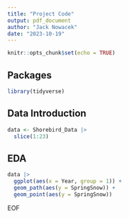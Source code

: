 ```yaml
---
title: "Project Code"
output: pdf_document
author: "Jack Nowacek"
date: "2023-10-19"
---
```


```r
knitr::opts_chunk$set(echo = TRUE)
```

## Packages

```r
library(tidyverse)
```

## Data Introduction

```r
data <- Shorebird_Data |>
  slice(1:23)
```

## EDA

```r
data |>
  ggplot(aes(x = Year, group = 1)) +
  geom_path(aes(y = SpringSnow)) +
  geom_point(aes(y = SpringSnow))

```

EOF